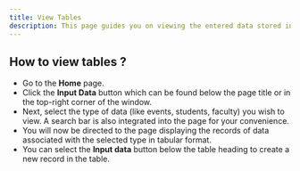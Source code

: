 ```yaml
---
title: View Tables
description: This page guides you on viewing the entered data stored in tables.
---
```


## How to view tables ?

- Go to the **Home** page.
- Click the **Input Data** button which can be found below the page title or in the top-right corner of the window.
- Next, select the type of data (like events, students, faculty) you wish to view. A search bar is also integrated into the page for your convenience.
- You will now be directed to the page displaying the records of data associated with the selected type in tabular format.
- You can select the **Input data** button below the table heading to create a new record in the table.
  